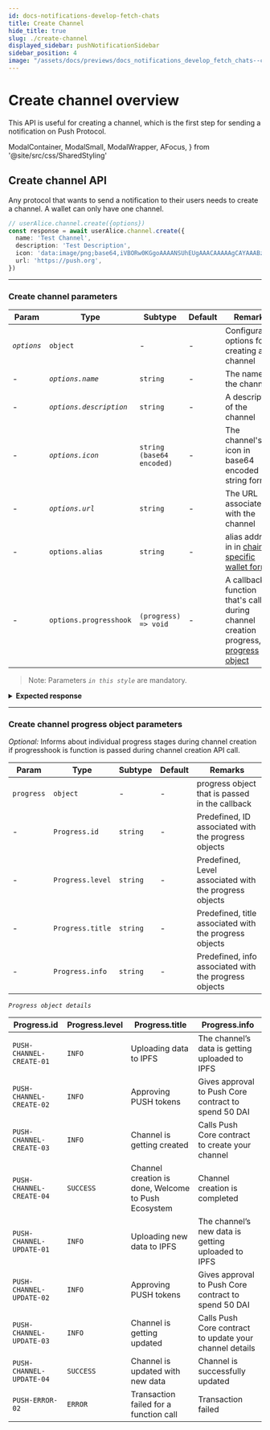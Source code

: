 ```yaml
---
id: docs-notifications-develop-fetch-chats
title: Create Channel
hide_title: true
slug: ./create-channel
displayed_sidebar: pushNotificationSidebar
sidebar_position: 4
image: "/assets/docs/previews/docs_notifications_develop_fetch_chats--create_channel.png"
---
```


# Create channel overview

This API is useful for creating a channel, which is the first step for sending a notification on Push Protocol. 

<head>
  <title>Create Channel | Push Notifcation | Push Documentation</title>
</head>

  ModalContainer,
  ModalSmall,
  ModalWrapper,
  AFocus,
} from '@site/src/css/SharedStyling'

## Create channel API
Any protocol that wants to send a notification to their users needs to create a channel. A wallet can only have one channel.

<Tabs className="codetabs" groupId="code-examples">
  <TabItem value="js" attributes={{className: "codetab js"}} default>

```typescript
// userAlice.channel.create({options})
const response = await userAlice.channel.create({
  name: 'Test Channel',
  description: 'Test Description',
  icon: 'data:image/png;base64,iVBORw0KGgoAAAANSUhEUgAAACAAAAAgCAYAAABzenr0AAAAz0lEQVR4AcXBsU0EQQyG0e+saWJ7oACiKYDMEZVs6GgSpC2BIhzRwAS0sgk9HKn3gpFOAv3v3V4/3+4U4Z1q5KTy42Ql940qvFONnFSGmCFmiN2+fj7uCBlihpgh1ngwcvKfwjuVIWaIGWKNB+GdauSk8uNkJfeNKryzYogZYoZY40m5b/wlQ8wQM8TayMlKeKcaOVkJ71QjJyuGmCFmiDUe+HFy4VyEd57hx0mV+0ZliBlihlgL71w4FyMnVXhnZeSkiu93qheuDDFDzBD7BcCyMAOfy204AAAAAElFTkSuQmCC',
  url: 'https://push.org',
})
```

  </TabItem>
</Tabs>

---

### Create channel parameters

| Param       | Type                    | Subtype                   | Default | Remarks                                                             |
| ----------- | ----------------------- | ------------------------- | ------- | ------------------------------------------------------------------- |
| _`options`_ | `object`                | -                         | -       | Configuration options for creating a channel                        |
| -           | _`options.name`_        | `string`                  | -       | The name of the channel                                             |
| -           | _`options.description`_ | `string`                  | -       | A description of the channel                                        |
| -           | _`options.icon`_        | `string (base64 encoded)` | -       | The channel's icon in base64 encoded string format                  |
| -           | _`options.url`_         | `string`                  | -       | The URL associated with the channel                                 |
| -           | `options.alias`         | `string`                  | -       | alias address in in [chain specific wallet format](/docs/notifications/important-concepts/#chain-specific-wallet-address) |
| -           | `options.progresshook`  | `(progress) => void`      | -       | A callback function that's called during channel creation progress, [see progress object](/docs/notifications/build/create-channel/#create-channel-progress-object-parameters) |

> Note: Parameters _`in this style`_ are mandatory.

<details>

<summary>
  <b>Expected response</b>
</summary>

```typescript
{
  transactionHash: '0x0232fb66e2cb41c291ca10af4aa3ad0bc515adcea34de0f456db10306db89677'
}
```

</details>

---

### Create channel progress object parameters

_Optional:_ Informs about individual progress stages during channel creation if progresshook is function is passed during channel creation API call.

| Param       | Type                    | Subtype                   | Default | Remarks                                                             |
| ----------- | ----------------------- | ------------------------- | ------- | ------------------------------------------------------------------- |
| `progress` | `object`                 | -                         | -       | progress object that is passed in the callback                      |
| -          | `Progress.id`            | `string`                  | -       | Predefined, ID associated with the progress objects                 |
| -          | `Progress.level`         | `string`                  | -       | Predefined, Level associated with the progress objects              |
| -          | `Progress.title`         | `string`                  | -       | Predefined, title associated with the progress objects              |
| -          | `Progress.info`          | `string`                  | -       | Predefined, info associated with the progress objects               |

_`Progress object details`_

| Progress.id              | Progress.level   | Progress.title                                      | Progress.info                                           |
|--------------------------|------------------|-----------------------------------------------------|---------------------------------------------------------|
| `PUSH-CHANNEL-CREATE-01` | `INFO`           | Uploading data to IPFS                              | The channel’s data is getting uploaded to IPFS          |
| `PUSH-CHANNEL-CREATE-02` | `INFO`           | Approving PUSH tokens                               | Gives approval to Push Core contract to spend 50 DAI    |
| `PUSH-CHANNEL-CREATE-03` | `INFO`           | Channel is getting created                          | Calls Push Core contract to create your channel         |
| `PUSH-CHANNEL-CREATE-04` | `SUCCESS`        | Channel creation is done, Welcome to Push Ecosystem | Channel creation is completed                           |
| `PUSH-CHANNEL-UPDATE-01` | `INFO`           | Uploading new data to IPFS                          | The channel’s new data is getting uploaded to IPFS      |
| `PUSH-CHANNEL-UPDATE-02` | `INFO`           | Approving PUSH tokens                               | Gives approval to Push Core contract to spend 50 DAI    |
| `PUSH-CHANNEL-UPDATE-03` | `INFO`           | Channel is getting updated                          | Calls Push Core contract to update your channel details |
| `PUSH-CHANNEL-UPDATE-04` | `SUCCESS`        | Channel is updated with new data                    | Channel is successfully updated                         |
| `PUSH-ERROR-02`          | `ERROR`          | Transaction failed for a function call              | Transaction failed                                      |